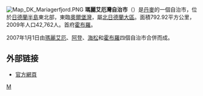 [[File:Map_DK_Mariagerfjord.PNG|right]]
'''瑪麗艾厄灣自治市'''（{{lang-da|Mariagerfjord  Kommune}}）是[[丹麥|丹麥]]的一個自治市，位於[[日德蘭半島|日德蘭半島]]東北部，東臨[[奧爾堡灣|奧爾堡灣]]，屬[[北日德蘭大區|北日德蘭大區]]。面積792.92平方公里，2009年人口42,762人。首府[[霍布羅|霍布羅]]。

2007年1月1日由[[瑪麗艾厄自治市|瑪麗艾厄]]、[[阿登自治市|阿登]]、[[海松自治市|海松]]和[[霍布羅自治市|霍布羅]]四個自治市合併而成。
==外部链接==
* [https://web.archive.org/web/20190923223233/https://www.mariagerfjord.dk/ 官方網頁]
{{丹麥自治市}}
[[Category:丹麥市鎮|M]]